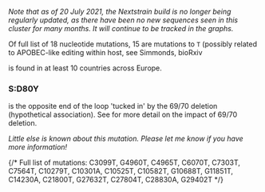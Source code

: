 
_Note that as of 20 July 2021, the Nextstrain build is no longer being regularly updated, as there have been no new sequences seen in this cluster for many months. It will continue to be tracked in the graphs._

Of full list of 18 nucleotide mutations, 15 are mutations to `T` (possibly related to APOBEC-like editing within host, see <LinkExternal href="https://www.biorxiv.org/content/10.1101/2020.05.01.072330v1">Simmonds, bioRxiv</LinkExternal>


<VarOrLin name="20C/S:80Y" /> is found in at least 10 countries across Europe.

### S:D80Y
<AaMut mut="S:D80Y"/> is the opposite end of the loop 'tucked in' by the 69/70 deletion (hypothetical association). See <Mut name="S:H69-"/> for more detail on the impact of 69/70 deletion.

_Little else is known about this mutation. Please let me know if you have more information!_

{/* Full list of mutations: C3099T, G4960T, C4965T, C6070T, C7303T, C7564T, C10279T, C10301A, C10525T, C10582T, G10688T, G11851T, C14230A, C21800T, G27632T, C27804T, C28830A, G29402T */}
